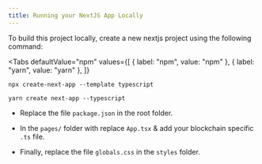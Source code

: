 ```yaml
---
title: Running your NextJS App Locally
---
```



To build this project locally, create a new nextjs project using the following command:

<Tabs
  defaultValue="npm"
  values={[
    { label: "npm", value: "npm" },
    { label: "yarn", value: "yarn" },
  ]}
>
<TabItem value="npm">

```shell
npx create-next-app --template typescript
```

</TabItem>
<TabItem value="yarn">

```shell
yarn create next-app --typescript
```

</TabItem>

</Tabs>

- Replace the file `package.json` in the root folder.

- In the `pages/` folder with replace `App.tsx` & add your blockchain specific `.ts` file.

- Finally, replace the file `globals.css` in the `styles` folder.
